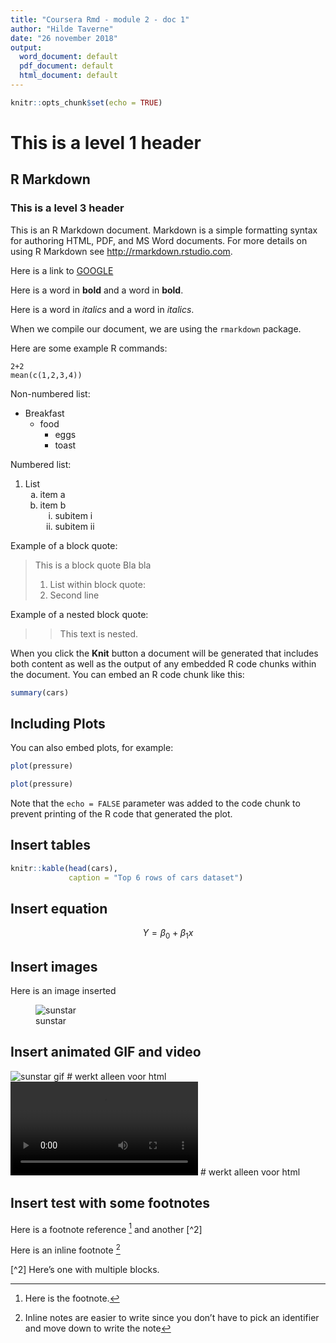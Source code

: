 ```yaml
---
title: "Coursera Rmd - module 2 - doc 1"
author: "Hilde Taverne"
date: "26 november 2018"
output:
  word_document: default
  pdf_document: default
  html_document: default
---
```


```r
knitr::opts_chunk$set(echo = TRUE)
```

# This is a level 1 header

## R Markdown

### This is a level 3 header

This is an R Markdown document. Markdown is a simple formatting syntax for authoring HTML, PDF, and MS Word documents. For more details on using R Markdown see <http://rmarkdown.rstudio.com>.

Here is a link to [GOOGLE](http://google.com)

Here is a word in **bold** and a word in __bold__. 

Here is a word in *italics* and a word in _italics_. 

When we compile our document, we are using the `rmarkdown` package.

Here are some example R commands: 
```
2+2
mean(c(1,2,3,4))
```

Non-numbered list:

* Breakfast
    - food
        + eggs
        + toast

Numbered list: 

1. List
    a. item a 
    b. item b
        i. subitem i
        ii. subitem ii

Example of a block quote: 

> This is a block quote
> Bla bla 
>
> 1. List within block quote:
> 2. Second line

Example of a nested block quote: 

> > This text is nested.

When you click the **Knit** button a document will be generated that includes both content as well as the output of any embedded R code chunks within the document. You can embed an R code chunk like this:

```r
summary(cars)
```

## Including Plots

You can also embed plots, for example:

```r

plot(pressure)

```

```r
plot(pressure)
```

Note that the `echo = FALSE` parameter was added to the code chunk to prevent printing of the R code that generated the plot.


## Insert tables

```r
knitr::kable(head(cars), 
             caption = "Top 6 rows of cars dataset")
```

## Insert equation

$$ Y = \beta_0 + \beta_1x $$


## Insert images

Here is an image inserted

![sunstar](sunstar.png)

## Insert animated GIF and video

![sunstar gif](sunstar.gif) # werkt alleen voor html
![sunstar video](sunstar.mp4) # werkt alleen voor html

## Insert test with some footnotes

Here is a footnote reference [^1] and another [^2]

Here is an inline footnote ^[Inline notes are easier to write since you don't have to pick an identifier and move down to write the note]

[^1]: Here is the footnote.
[^2] Here's one with multiple blocks.
